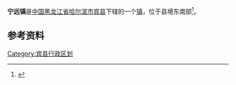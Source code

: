 {{中国乡级行政区
| 行政区全称 = 宁远镇
| 上级行政区 = [[黑龙江省|黑龙江省]][[哈尔滨市|哈尔滨市]][[宾县|宾县]]
| 行政区类别 = [[镇|镇]]
| LowerDivisions = 15个村
| 行政区划代码 = 230125107
| 总面积 = 289.9平方公里
| 户籍人口 = 3万人
| 常住人口 = 
| 行政区划 = 
| 官方网站 =
| 邮政编码 =150000
| 毗邻行政区 =
}}

'''宁远镇'''是[[中国|中国]][[黑龙江省|黑龙江省]][[哈尔滨市|哈尔滨市]][[宾县|宾县]]下辖的一个[[镇|镇]]，位于县境东南部<ref>{{Cite web |url=http://www.chinaquhua.cn/heilongjiang/binxian.html |title=宁远镇 |access-date=2011-09-14 |archive-date=2011-11-28 |archive-url=https://web.archive.org/web/20111128150852/http://www.chinaquhua.cn/heilongjiang/binxian.html |dead-url=no }}</ref>。

==参考资料==
{{reflist}}

{{宾县行政区划}}

[[Category:宾县行政区划|Category:宾县行政区划]]